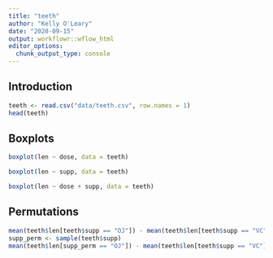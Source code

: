 ```yaml
---
title: "teeth"
author: "Kelly O'Leary"
date: "2020-09-15"
output: workflowr::wflow_html
editor_options:
  chunk_output_type: console
---
```


## Introduction

```r
teeth <- read.csv("data/teeth.csv", row.names = 1)
head(teeth)
```

## Boxplots

```r
boxplot(len ~ dose, data = teeth)
```

```r
boxplot(len ~ supp, data = teeth)
```

```r
boxplot(len ~ dose + supp, data = teeth)
```

## Permutations

```r
mean(teeth$len[teeth$supp == "OJ"]) - mean(teeth$len[teeth$supp == "VC"])
supp_perm <- sample(teeth$supp)
mean(teeth$len[supp_perm == "OJ"]) - mean(teeth$len[teeth$supp == "VC"])
```

